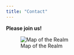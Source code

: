 ```yaml
---
title: "Contact"
---
```


**Please join us!**

![Map of the Realm](2024-photos/Foolsfest_art_map.png)
